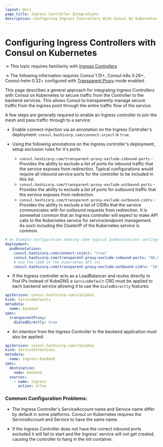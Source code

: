 ```yaml
---
layout: docs
page_title: Ingress Controller Integrations
description: Configuring Ingress Controllers With Consul On Kubernetes
---
```


# Configuring Ingress Controllers with Consul on Kubernetes

-> This topic requires familiarity with [Ingress Controllers](https://kubernetes.io/docs/concepts/services-networking/ingress-controllers/)

-> The following information requires Consul 1.10+, Consul-k8s 0.26+, Consul-helm 0.32+ configured with
[Transparent Proxy](/docs/connect/transparent-proxy) mode enabled.

This page describes a general approach for integrating Ingress Controllers with Consul on Kubernetes to secure traffic from the Controller
to the backend services. This allows Consul to transparently manage secure traffic from the ingress point through the entire traffic flow of the service.

A few steps are generally required to enable an Ingress controller to join the mesh and pass traffic through to a service:

* Enable connect-injection via an annotation on the Ingress Controller's deployment: `consul.hashicorp.com/connect-inject` is `true`.

* Using the following annotations on the Ingress controller's deployment, setup exclusion rules for it's ports.
  * `consul.hashicorp.com/transparent-proxy-exclude-inbound-ports` - Provides the ability to exclude a list of ports for
inbound traffic that the service exposes from redirection. Typical configurations would require all inbound service ports
for the controller to be included in this list.
  * `consul.hashicorp.com/transparent-proxy-exclude-outbound-ports` - Provides the ability to exclude a list of ports for
outbound traffic that the service exposes from redirection.
  * `consul.hashicorp.com/transparent-proxy-exclude-outbound-cidrs` - Provides the ability to exclude a list of CIDRs that
the service communicates with for outbound requests from redirection. It is somewhat common that an Ingress controller
will expect to make API calls to the Kubernetes service for service/endpoint management. As such including the ClusterIP of the
Kubernetes service is common.

```yaml
# An Example configuration showing some typical podAnnotations settings
deployment:
  podAnnotations:
    consul.hashicorp.com/connect-inject: "true"
    consul.hashicorp.com/transparent-proxy-exclude-inbound-ports: "80,8000,9000,8443"
    # And the CIDR of the Kubernetes API svc
    consul.hashicorp.com/transparent-proxy-exclude-outbound-cidrs: "10.108.0.1/32"
```

* If the Ingress controller acts as a LoadBalancer and routes directly to Pod IPs instead of KubeDNS a `ServiceDefault` CRD
must be applied to each backend service allowing it to use the `dialedDirectly` features:
```yaml
apiVersion: consul.hashicorp.com/v1alpha1
kind: ServiceDefaults
metadata:
  name: backend
spec:
  transparentProxy:
    dialedDirectly: true
```

* An intention from the Ingress Controller to the backend application must also be applied:
```yaml
apiVersion: consul.hashicorp.com/v1alpha1
kind: ServiceIntentions
metadata:
  name: ingress-backend
spec:
  destination:
    name: backend
  sources:
    - name: ingress
      action: allow
```

### Common Configuration Problems:
- The Ingress Controller's ServiceAccount name and Service name differ by default in some platforms. Consul on Kubernetes requires the
ServiceAccount and Service to have the same name.

- If the Ingress Controller does not have the correct inbound ports excluded it will fail to start and the Ingress'
service will not get created, causing the controller to hang in the init container.

